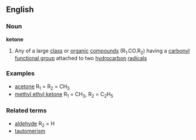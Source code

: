 ==English==
===Noun===
{{wikipedia}}
'''ketone'''
#{{chemistry}} Any of a large [[class]] or [[organic]] [[compound]]s (R<sub>1</sub>.CO.R<sub>2</sub>) having a [[carbonyl]] [[functional group]] attached to two [[hydrocarbon]] [[radical]]s
===Examples===
*[[acetone]] R<sub>1</sub> = R<sub>2</sub> = CH<sub>3</sub>
*[[methyl ethyl ketone]] R<sub>1</sub> = CH<sub>3</sub>, R<sub>2</sub> = C<sub>2</sub>H<sub>5</sub>
===Related terms===
*[[aldehyde]] R<sub>2</sub> = H
*[[tautomerism]]